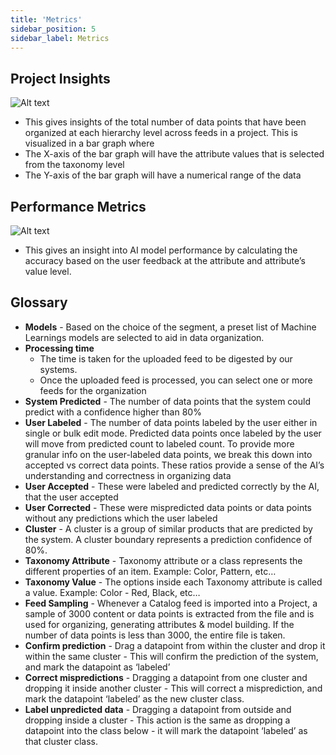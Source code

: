 ```yaml
---
title: 'Metrics'
sidebar_position: 5
sidebar_label: Metrics
---
```


## Project Insights

![Alt text](https://d1r1e7xjkfj7nz.cloudfront.net/INSIGTH.png 'a title')

- This gives insights of the total number of data points that have been organized at each hierarchy level across feeds in a project. This is visualized in a bar graph where
- The X-axis of the bar graph will have the attribute values that is selected from the taxonomy level
- The Y-axis of the bar graph will have a numerical range of the data

## Performance Metrics

![Alt text](https://d1r1e7xjkfj7nz.cloudfront.net/enmet2.png 'a title')

- This gives an insight into AI model performance by calculating the accuracy based on the user feedback at the attribute and attribute’s value level.

## Glossary

- **Models** - Based on the choice of the segment, a preset list of Machine Learnings models are selected to aid in data organization.
- **Processing time**
  - The time is taken for the uploaded feed to be digested by our systems.
  - Once the uploaded feed is processed, you can select one or more feeds for the organization
- **System Predicted** - The number of data points that the system could predict with a confidence higher than 80%
- **User Labeled** - The number of data points labeled by the user either in single or bulk edit mode. Predicted data points once labeled by the user will move from predicted count to labeled count. To provide more granular info on the user-labeled data points, we break this down into accepted vs correct data points. These ratios provide a sense of the AI’s understanding and correctness in organizing data
- **User Accepted** - These were labeled and predicted correctly by the AI, that the user accepted
- **User Corrected** - These were mispredicted data points or data points without any predictions which the user labeled
- **Cluster** - A cluster is a group of similar products that are predicted by the system. A cluster boundary represents a prediction confidence of 80%.
- **Taxonomy Attribute** - Taxonomy attribute or a class represents the different properties of an item. Example: Color, Pattern, etc…
- **Taxonomy Value** - The options inside each Taxonomy attribute is called a value. Example: Color - Red, Black, etc…
- **Feed Sampling** - Whenever a Catalog feed is imported into a Project, a sample of 3000 content or data points is extracted from the file and is used for organizing, generating attributes & model building. If the number of data points is less than 3000, the entire file is taken.
- **Confirm prediction** - Drag a datapoint from within the cluster and drop it within the same cluster - This will confirm the prediction of the system, and mark the datapoint as ‘labeled’
- **Correct mispredictions** - Dragging a datapoint from one cluster and dropping it inside another cluster - This will correct a misprediction, and mark the datapoint ‘labeled’ as the new cluster class.
- **Label unpredicted data** - Dragging a datapoint from outside and dropping inside a cluster - This action is the same as dropping a datapoint into the class below - it will mark the datapoint ‘labeled’ as that cluster class.
